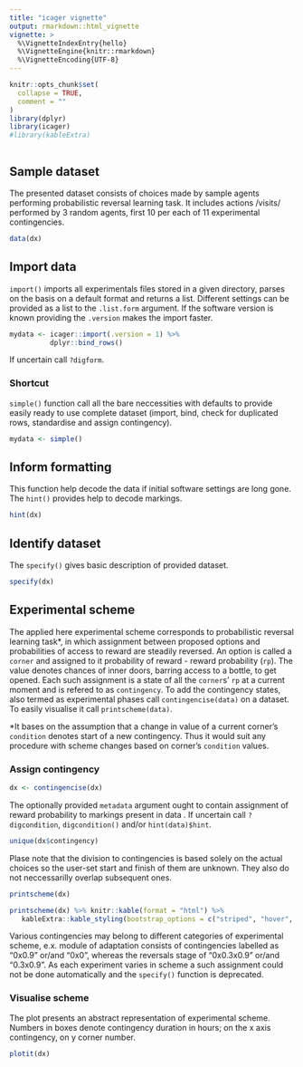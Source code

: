```yaml
---
title: "icager vignette"
output: rmarkdown::html_vignette
vignette: >
  %\VignetteIndexEntry{hello}
  %\VignetteEngine{knitr::rmarkdown}
  %\VignetteEncoding{UTF-8}
---
```


```r
knitr::opts_chunk$set(
  collapse = TRUE,
  comment = ""
)
library(dplyr)
library(icager)
#library(kableExtra)
```

```r
```

## Sample dataset

The presented dataset consists of choices made by sample agents performing probabilistic reversal learning task. It includes actions /visits/ performed by 3 random agents, first 10 per each of 11 experimental contingencies.


```r
data(dx)
```

## Import data

`import()` imports all experimentals files stored in a given directory, parses on the basis on a default format and returns a list. Different settings can be provided as a list to the `.list.form` argument. If the software version is known providing the `.version` makes the import faster.

```r
mydata <- icager::import(.version = 1) %>%
          dplyr::bind_rows()
```

If uncertain call `?digform`.

### Shortcut

`simple()` function call all the bare neccessities with defaults to provide easily ready to use complete dataset (import, bind, check for duplicated rows, standardise and assign contingency).

```r
mydata <- simple()
```


## Inform formatting

This function help decode the data if initial software settings
are long gone. The `hint()` provides help to decode markings.

```r
hint(dx)
```

## Identify dataset

The `specify()` gives basic description of provided dataset.

```r
specify(dx)
```

## Experimental scheme

The applied here experimental scheme corresponds to probabilistic reversal learning task*, in which assignment between proposed options and probabilities of access to reward are steadily reversed. An option is called a `corner` and assigned to it probability of reward - reward probability (`rp`). The value denotes chances of 
inner doors, barring access to a bottle, to get opened. Each such assignment is a state of all the `corner`s' `rp` at a current moment and is refered to as `contingency`. To add the contingency states, also termed as experimental phases call `contingencise(data)` on a dataset. To easily visualise it call `printscheme(data)`. 

*It bases on the assumption that a change in value of a current corner's `condition` denotes start of a new contingency. Thus it would suit any procedure with scheme changes based on corner's `condition` values.

### Assign contingency

```r
dx <- contingencise(dx)
```

The optionally provided `metadata` argument ought to contain assignment of reward probability <num> to 
markings present in data <chr>. If uncertain call `?digcondition`, `digcondition()` and/or `hint(data)$hint`. 

```r
unique(dx$contingency)
```

Plase note that the division to contingencies is based solely on the actual choices so the user-set
start and finish of them are unknown. They also do not neccessarilly overlap subsequent ones.

```r
printscheme(dx)
```

```r
printscheme(dx) %>% knitr::kable(format = "html") %>%
   kableExtra::kable_styling(bootstrap_options = c("striped", "hover", "condensed", "responsive"))
```

Various contingencies may belong to different categories of experimental scheme, e.x. module of adaptation consists of contingencies labelled as "0x0.9" or/and "0x0", whereas the reversals stage of "0x0.3x0.9" or/and "0.3x0.9". As each experiment varies in scheme a such assignment could not be done automatically and the `specify()` function is deprecated.

### Visualise scheme

The plot presents an abstract representation of experimental scheme. Numbers in boxes denote contingency duration in hours; on the x axis contingency, on y corner number.

```r
plotit(dx)
```
